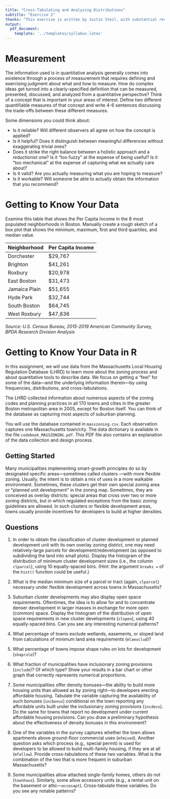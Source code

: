 ```yaml
---
title: "Cross-Tabulating and Analyzing Distributions"
subtitle: "Exercise 2"
thanks: "This exercise is written by Justin Steil, with substantial revisions by Eric Robsky Huntley."
output: 
  pdf_document: 
    template: '../templates/syllabus.latex'
---
```


# Measurement

The information used is in quantitative analysis generally comes into existence through a process of measurement that requires defining and exercising judgment about what and how to measure. How do complex ideas get turned into a clearly-specified definition that can be measured, presented, discussed, and analyzed from a quantitative perspective?  Think of a concept that is important in your areas of interest. Define two different quantifiable measures of that concept and write 4-6 sentences discussing the trade-offs between these different measures.

Some dimensions you could think about:

+ Is it reliable? Will different observers all agree on how the concept is applied?
+ Is it helpful? Does it distinguish between meaningful differences without exaggerating trivial ones?
+ Does it strike the right balance between a holistic approach and a reductionist one? Is it “too fuzzy" at the expense of being useful? Is it “too mechanical” at the expense of capturing what we actually care about?
+ Is it valid? Are you actually measuring what you are hoping to measure? 
+ Is it workable? Will someone be able to actually obtain the information that you recommend?

# Getting to Know Your Data

Examine this table that shows the Per Capita Income in the 8 most populated neighborhoods in Boston. Manually create a rough sketch of a box plot that shows the minimum, maximum, first and third quartiles, and median value.

Neighborhood | Per Capita Income
---|---
Dorchester | \$29,767
Brighton | \$41,261
Roxbury | \$20,978
East Boston | \$31,473
Jamaica Plain | \$51,655
Hyde Park | \$32,744
South Boston | \$64,745
West Roxbury | \$47,836

_Source: U.S. Census Bureau, 2015-2019 American Community Survey, BPDA Research Division Analysis_

# Getting to Know Your Data in R

In this assignment, we will use data from the Massachusetts Local Housing Regulation Database (LHRD) to learn more about the zoning process and about quantitative tools to describe data. We focus on getting a "feel" for some of the data—and the underlying information therein—by using frequencies, distributions, and cross-tabulations.

The LHRD collected information about numerous aspects of the zoning codes and planning practices in all 170 towns and cities in the greater Boston metropolitan area in 2005, except for Boston itself. You can think of the database as capturing most aspects of suburban planning.

You will use the database contained in `masszoning.csv`. Each observation captures one Massachusetts town/city. The data dictionary is available in the file `codebook_MASSZONING.pdf`. This PDF file also contains an explanation of the data collection and design process.

## Getting Started

Many municipalities implementing smart-growth principles do so by designated specific areas—sometimes called clusters —with more flexible zoning. Usually, the intent is to obtain a mix of uses in a more walkable environment. Sometimes, these clusters get their own special zoning area or “planned unit development” in the zoning map. Sometimes, they are conceived as overlay districts: special areas that cross over two or more zoning districts, but in which regulated exceptions from the basic zoning guidelines are allowed.  In such clusters or flexible development areas, towns usually provide incentives for developers to build at higher densities.

## Questions

1. In order to obtain the classification of cluster development or planned development unit with its own overlay zoning district, one may need relatively-large parcels for development/redevelopment (as opposed to subdividing the land into small plots). Display the histogram of the distribution of minimum cluster development sizes (i.e., the column `clparcel`), using 10 equally-spaced bins. (Hint: the argument `breaks =` of the `hist()` function could be useful.)

2. What is the median minimum size of a parcel or tract (again, `clparcel`) necessary under flexible development across towns in Massachusetts?

3. Suburban cluster developments may also display open space requirements. Oftentimes, the idea is to allow for and to concentrate denser development in larger masses in exchange for more open (common) space. Display the histogram of the distribution of open space requirements in new cluster developments (`clopen`), using 40 equally-spaced bins. Can you see any interesting numerical patterns?

4. What percentage of towns exclude wetlands, easements, or sloped land from calculations of minimum land area requirements (`mlaexclud`)?

5. What percentage of towns impose shape rules on lots for development (`shaprule`)?

6. What fraction of municipalities have inclusionary zoning provisions (`include`)? Of which type? Show your results in a bar chart or other graph that correctly represents numerical proportions.

7. Some municipalities offer density bonuses—the ability to build more housing units than allowed as by zoning right—to developers erecting affordable housing. Tabulate the variable capturing the availability of such bonuses (`incbonus`) conditional on the town reporting any affordable units built under the inclusionary zoning provisions (`incdevs`). Do the same for towns that report no development under current affordable housing provisions. Can you draw a preliminary hypothesis about the effectiveness of density bonuses in this environment?

8. One of the variables in the survey captures whether the town allows apartments above ground-floor commercial uses (`mfmixed`). Another question asks which process (e.g., special permit) is used for developers to be allowed to build multi-family housing, if they are at all (`mfallow`). Provide cross-tabulations of these two variables. What is the combination of the two that is more frequent in suburban Massachusetts?

9. Some municipalities allow attached single-family homes, others do not (`townhous`). Similarly, some allow accessory units (e.g., a rental unit on the basement or attic---`accesapt`). Cross-tabulate these variables. Do you see any notable patterns?